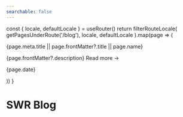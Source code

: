 ```yaml
---
searchable: false
---
```



  const { locale, defaultLocale } = useRouter()
  return filterRouteLocale(
    getPagesUnderRoute('/blog'),
    locale,
    defaultLocale
  ).map(page => (
    <div key={page.route}>
      <Link
        href={page.route}
        className="text-2xl text-black hover:!no-underline dark:text-gray-100"
      >
        {page.meta.title || page.frontMatter?.title || page.name}
      </Link>
      <p className="opacity-80 mt-6 leading-7">
        {page.frontMatter?.description}
        <Link
          href={page.route}
          className="block text-[color:hsl(var(--nextra-primary-hue),100%,50%)] underline underline-offset-2 decoration-from-font"
        >
          Read more →
        </Link>
      </p>
      <p>{page.date}</p>
    </div>
  ))
}

# SWR Blog

<Page />
